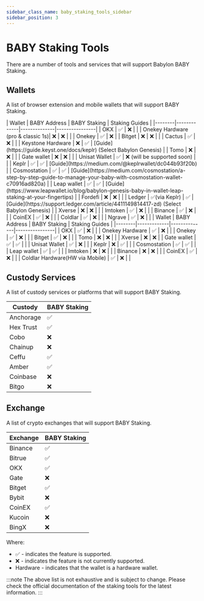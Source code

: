 ```yaml
---
sidebar_class_name: baby_staking_tools_sidebar
sidebar_position: 3
---
```


# BABY Staking Tools

There are a number of tools and services that will support Babylon BABY Staking.

## Wallets
A list of browser extension and mobile wallets that will support BABY Staking.


<Tabs>
  <TabItem value="extension" label="Extension Wallets" default>
    | Wallet | BABY Address | BABY Staking | Staking Guides |
    |--------|-------------|--------------|----------------|
    | OKX | ✅ | ❌ | |
    | Onekey <HardwareBadge>Hardware</HardwareBadge> (pro & classic 1s)| ❌ | ❌ | |
    | Onekey | ✅ | ❌ |
    | Bitget | ❌ | ❌ | |
    | Cactus | ✅ | ❌ | |
    | Keystone <HardwareBadge>Hardware</HardwareBadge> | ❌ | ✅ | [Guide](https://guide.keyst.one/docs/keplr) (Select Babylon Genesis) |
    | Tomo | ❌ | ❌ | |
    | Gate wallet | ❌ | ❌ | |
    | Unisat Wallet | ✅ | ❌ (will be supported soon) | |
    | Keplr | ✅ | ✅ | [Guide](https://medium.com/@keplrwallet/dc044b93f20b) |
    | Cosmostation | ✅ | ✅ | [Guide](https://medium.com/cosmostation/a-step-by-step-guide-to-manage-your-baby-with-cosmostation-wallet-c70916ad820a) |
    | Leap wallet | ✅ | ✅ | [Guide](https://www.leapwallet.io/blog/babylon-genesis-baby-in-wallet-leap-staking-at-your-fingertips) |
    | Fordefi | ❌ | ❌ | |
    | Ledger | ✅(via Keplr) | ✅ | [Guide](https://support.ledger.com/article/4411149814417-zd) (Select Babylon Genesis) |
    | Xverse | ❌ | ❌ | |
    | Imtoken | ✅ | ❌ | |
    | Binance | ✅ | ❌ | |
    | CoinEX | ✅ | ❌ | |
    | Coldlar | ✅ | ❌ | |
    | Ngrave | ✅ | ❌ | |
  </TabItem>

  <TabItem value="mobile" label="Mobile Wallets">
    | Wallet | BABY Address | BABY Staking | Staking Guides |
    |--------|-------------|--------------|----------------|
    | OKX | ✅ | ❌ | |
    | Onekey <HardwareBadge>Hardware</HardwareBadge> | ✅ | ❌ | |
    | Onekey | ✅ | ❌ | |
    | Bitget | ✅ | ❌ | |
    | Tomo | ❌ | ❌ | |
    | Xverse | ❌ | ❌ |
    | Gate wallet | ✅ | ✅ | |
    | Unisat Wallet | ✅ | ❌ | |
    | Keplr | ❌ | ✅ | |
    | Cosmostation | ✅ | ✅ | |
    | Leap wallet | ✅ | ✅ | |
    | Imtoken | ❌ | ❌ | |
    | Binance | ❌ | ❌ | |
    | CoinEX | ✅ | ❌ | |
    | Coldlar <HardwareBadge>Hardware</HardwareBadge>(HW via Mobile) | ✅ | ❌ | |
  </TabItem>
</Tabs>

## Custody Services

A list of custody services or platforms that will support BABY Staking.

| Custody | BABY Staking |
|---------|-------------|
| Anchorage | ✅ |
| Hex Trust | ✅ |
| Cobo | ❌ |
| Chainup | ❌ |
| Ceffu | ✅ |
| Amber | ✅ |
| Coinbase | ❌ |
| Bitgo | ❌ |

## Exchange

A list of crypto exchanges that will support BABY Staking.

| Exchange | BABY Staking |
|----------|-------------|
| Binance | ✅ |
| Bitrue | ✅ |
| OKX | ✅ |
| Gate | ❌ |
| Bitget | ✅ |
| Bybit | ❌ |
| CoinEX | ✅ |
| Kucoin | ❌ |
| BingX | ❌ |


Where:
- ✅ - indicates the feature is supported.
- ❌ - indicates the feature is not currently supported.
- <HardwareBadge>Hardware</HardwareBadge> - indicates that the wallet is a hardware wallet.

:::note
The above list is not exhaustive and is subject to change. Please check the official documentation of the staking tools for the latest information.
:::